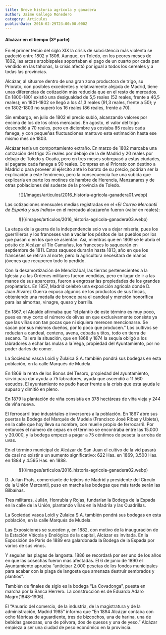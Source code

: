 ```yaml
---
title: Breve historia agrícola y ganadera
author: Jaime Gallego Monedero
category: Articulos
publishDate: 2016-02-29T23:00:00.000Z
---
```


#### Alcázar en el tiempo (3ª parte)

En el primer tercio del siglo XIX la crisis de subsistencia más violenta se padeció entre 1802 y 1806. Aunque, en Toledo, en los peores meses de 1802, las arcas arzobispales soportaban el pago de un cuarto por cada pan vendido en las tahonas, la crisis afectó por igual a todos los cereales y a todas las provincias.

Alcázar, al situarse dentro de una gran zona productora de trigo, su Priorato, con posibles excedentes y relativamente alejada de Madrid, tiene unas diferencias de cotización más reducida que en el resto de mercados. En 1800-1801 existió una desigualdad de 5,5 reales (52 reales, frente a 46,5 reales); en 1801-1802 se llegó a los 41,3 reales (91,3 reales, frente a 50); y en 1802-1803 no superó los 16 reales (86 reales, frente a 70).

Sin embargo, en julio de 1802 el precio subió, alcanzando valores por encima de los de los otros mercados. En agosto, el valor del trigo descendió a 70 reales, pero en diciembre ya costaba 85 reales cada fanega, y con pequeñas fluctuaciones mantuvo esta estimación hasta ese mismo mes de 1803.

Alcázar tenía un comportamiento extraño. En marzo de 1802 marcaba una cotización del trigo 25 reales por debajo de la de Madrid y 20 reales por debajo de Toledo y Ocaña, pero en tres meses sobrepasó a estas ciudades, al pagarse cada fanega a 90 reales. Compras en el Priorato con destino a Madrid o para proveer al ejército ante lo barato de su precio, podrían ser la explicación a este fenómeno, pero la consecuencia fue una subida que explicaría en parte los motines de hambre de Herencia, Manzanares y de otras poblaciones del sudeste de la provincia de Toledo.

<center>
  ![](/images/articulos/2016_historia-agricola-ganadera01.webp)
</center>

Las cotizaciones mensuales medias registradas en el *«El Correo
Mercantil de España y sus Indias»* en el mercado alcazareño fueron
(valor en reales):

<center>
  ![](/images/articulos/2016_historia-agricola-ganadera03.webp)
</center>

La etapa de la guerra de la independencia solo va a dejar miseria, pues los guerrilleros y los franceses van a vaciar los pósitos de los pueblos por los que pasan o en los que se asientan. Así, mientras que en 1809 se le abría el pósito de Alcázar al Tío Camuñas, los franceses lo saquearán en septiembre de 1811. Estos saqueos durarán hasta 1813, año en que los franceses se retiran al norte, pero la agricultura necesitará de manos jóvenes que recuperen todo lo perdido.

Con la desamortización de Mendizábal, las tierras pertenecientes a la Iglesia y a las Órdenes militares fueron vendidas, pero en lugar de ir a las manos de sus aparceros, fueron a engrosar las propiedades de los grandes propietarios. En 1857, Madrid celebró una exposición agrícola donde D. Juan Álvarez Guerra expuso algunos de los productos de sus fincas, obteniendo una medalla de bronce para el candeal y mención honorífica para las almortas, vinagre, queso y barrilla.

En 1867, el Alcalde afirmaba que “el plantío de este término es muy poco, pues es muy corto el número de olivas en que exclusivamente consiste ya que las viñas son tan pocas que ni siquiera merecen mencionarse. Se sacan por sus mismos dueños, por lo poco que producen.” Los cultivos se reducían a candeal, centeno, avena, cebada y titos, todo en tierra de secano. Tal era la situación, que en 1868 y 1874 la sequía obligó a los labradores a echar las mulas a la Vega, propiedad del Ayuntamiento, por no poder darles de comer.

La Sociedad vasca Loidi y Zulaica S.A. también pondrá sus bodegas en esta población, en la calle Marqués de Mudela.

En 1869 la renta de los Bonos del Tesoro, propiedad del ayuntamiento, sirvió para dar ayuda a 75 labradores, ayuda que ascendió a 11.560 escudos. El ayuntamiento no pudo hacer frente a la crisis que esta ayuda le supuso y dimitió en pleno.

En 1879 la plantación de viña consistía en 378 hectáreas de viña vieja y 244 de viña nueva.

El ferrocarril trae industriales e inversores a la población. En 1867 abre sus puertas la Bodega del Marqués de Mudela (Francisco José Ribas y Ubieta), en la calle que hoy lleva su nombre, con muelle propio de ferrocarril. Por entonces el número de cepas en el término se encontraba entre las 15.000 y 20.000, y la bodega empezó a pagar a 75 céntimos de peseta la arroba de uvas.

En el término municipal de Alcázar de San Juan el cultivo de la vid pasará de casi no existir a un aumento significativo: 622 Has. en 1869, 3.500 Has. en 1884 y 4.595 Has. en 1888.

<center>
  ![](/images/articulos/2016_historia-agricola-ganadera02.webp)
</center>

D. Julián Prats, comerciante de tejidos de Madrid y presidente del Círculo de la Unión Mercantil, puso en marcha las bodegas que más tarde serán las Bilbaínas.

Tres militares, Julián, Honrubia y Rojas, fundarían la Bodega de la Espada en la calle de la Unión, plantando viñas en la Madrila y las Cuadrillas.

La Sociedad vasca Loidi y Zulaica S.A. también pondrá sus bodegas en esta población, en la calle Marqués de Mudela.

Las Exposiciones se suceden y, en 1882, con motivo de la inauguración de la Estación Vitícola y Enológica de la capital, Alcázar es invitada. En la Exposición de París de 1889 era galardonada la Bodega de la Espada por varios de sus vinos.

Y seguían las plagas de langosta. 1886 se recordará por ser uno de los años en que las cosechas fueron más afectadas. El 6 de junio de 1890 el Ayuntamiento aprueba “anticipar 2.000 pesetas de los fondos municipales para acabar con la plaga de langosta que amenaza destruir sembrados y plantíos”.

También de finales de siglo es la bodega “La Covadonga”, puesta en marcha por la Banca Herrero. La construcción es de Eduardo Adaro Magro(1848-1906).

El “Anuario del comercio, de la industria, de la magistratura y de la administración, Madrid 1985” informa que “En 1894 Alcázar contaba con ocho fábricas de aguardiente, tres de bizcochos, una de harina, una de bebidas gaseosas, una de pólvora, dos de quesos y una de yeso.” Alcázar empieza a ser una ciudad de peso económico en la provincia.

